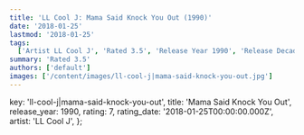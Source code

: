 ```yaml
---
title: 'LL Cool J: Mama Said Knock You Out (1990)'
date: '2018-01-25'
lastmod: '2018-01-25'
tags:
  ['Artist LL Cool J', 'Rated 3.5', 'Release Year 1990', 'Release Decade 1990']
summary: 'Rated 3.5'
authors: ['default']
images: ['/content/images/ll-cool-j|mama-said-knock-you-out.jpg']
---
```


  key: 'll-cool-j|mama-said-knock-you-out',
  title: 'Mama Said Knock You Out',
  release_year: 1990,
  rating: 7,
  rating_date: '2018-01-25T00:00:00.000Z',
  artist: 'LL Cool J',
};

<MusicRating data={data} />
